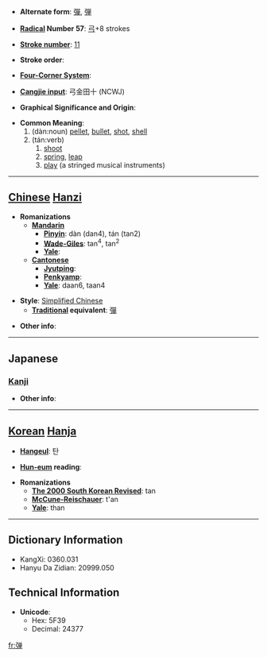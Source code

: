 * '''Alternate form''': [[彈]], [[弾]]

* '''[[Wiktionary:Chinese radical index| Radical]] Number 57''': [[Wiktionary:Chinese radical index 弓|弓]]+8 strokes

* '''[[Wiktionary:Chinese total strokes index|Stroke number]]''': [[Wiktionary:Chinese total strokes index 11|11]]

* '''Stroke order''': 

* '''[[Wiktionary:Chinese four corner index|Four-Corner System]]''': 

* '''[[Wiktionary:Chinese Cangjie index|Cangjie input]]''': 弓金田十 (NCWJ)

* '''Graphical Significance and Origin''': 

* '''Common Meaning''': 
*# (dàn:noun) [[pellet]], [[bullet]], [[shot]], [[shell]]
*# (tán:verb)
*## [[shoot]]
*## [[spring]], [[leap]]
*## [[play]] (a stringed musical instruments)

----

== [[Chinese]] [[Hanzi]] ==

* '''Romanizations'''
** '''[[Mandarin]]'''
*** '''[[Pinyin]]''': dàn (dan4), tán (tan2)
*** '''[[Wade-Giles]]''': tan<sup>4</sup>, tan<sup>2</sup>
*** '''[[Yale]]''': 
** '''[[Cantonese]]'''
*** '''[[Jyutping]]''':
*** '''[[Penkyamp]]''': 
*** '''[[Yale]]''': daan6, taan4

* '''Style''': [[Simplified Chinese]] 
** '''[[Traditional Chinese|Traditional]] equivalent''': [[彈]]

* '''Other info''': 

----

==Japanese==
===[[Kanji]]===
{{kanji|on readings=[[だん]] (dan), [[たん]] (tan)|kun readings=[[たま]] (tama), [[はずむ]] (hazumu), [[ひく]] (hiku)}}

* '''Other info''':  

----

== [[Korean]] [[Hanja]] ==

* '''[[Hangeul]]''': 탄

* '''[[Hun-eum]] reading''': 

* '''Romanizations'''
** '''[[The 2000 South Korean Revised Romanization|The 2000 South Korean Revised]]''': tan
** '''[[McCune-Reischauer]]''': t'an
** '''[[Yale]]''': than

----

== Dictionary Information ==

* KangXi: 0360.031
* Hanyu Da Zidian: 20999.050

== Technical Information ==

* '''Unicode''':
** Hex: 5F39
** Decimal: 24377

[[fr:弹]]